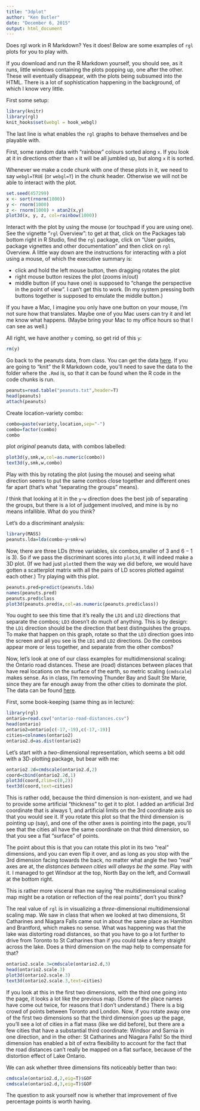 ```yaml
---
title: "3dplot"
author: "Ken Butler"
date: "December 6, 2015"
output: html_document
---
```


Does rgl work in R Markdown? Yes it does! Below are some examples of `rgl` plots for you to play with.

If you download and run the R Markdown yourself, you should see, as it runs, little windows containing the plots popping up, one after the other. These will eventually disappear, with the plots being subsumed into the HTML. There is a lot of sophistication happening in the background, of which I know very little.

First some setup:

```r
library(knitr)
library(rgl)
knit_hooks$set(webgl = hook_webgl)
```

The last line is what enables the `rgl` graphs to behave themselves and be playable with.

First, some random data with "rainbow" colours sorted along `x`. If you look at it in directions other than `x` it will be all jumbled up, but along `x` it is sorted.

Whenever we make a code chunk with one of these plots in it, we need to say `webgl=TRUE` (or `webgl=T`) in the chunk header. Otherwise we will not be able to interact with the plot.

```r
set.seed(457299)
x <- sort(rnorm(1000))
y <- rnorm(1000)
z <- rnorm(1000) + atan2(x,y)
plot3d(x, y, z, col=rainbow(1000))
```

Interact with the plot by using the mouse (or touchpad if you are using one). See the vignette "`rgl` Overview": to get at that, click on the Packages tab bottom right in R Studio, find the `rgl` package, click on "User guides, package vignettes and other documentation" and then click on `rgl` Overview. A little way down are the instructions for interacting with a plot using a mouse, of which the executive summary is:

- click and hold the left mouse button, then dragging rotates the plot
- right mouse button resizes the plot (zooms in/out)
- middle button (if you have one) is supposed to "change the perspective in the point of view". I can't get this to work. (In my system pressing both buttons together is supposed to emulate the middle button.)

If you have a Mac, I imagine you only have one button on your mouse, I'm not sure how that translates. Maybe one of you Mac users can try it and let me know what happens. (Maybe bring your Mac to my office hours so that I can see as well.)

All right, we have another `y` coming, so get rid of this `y`:

```r
rm(y)
```

Go back to the peanuts data, from class. You can get the data [here](http://www.utsc.utoronto.ca/~butler/d29/peanuts.txt). If you are going to "knit" the R Markdown code, you'll need to save the data to the folder where the `.Rmd` is, so that it can be found when the R code in the code chunks is run.

```r
peanuts=read.table("peanuts.txt",header=T)
head(peanuts)
attach(peanuts)
```

Create location-variety combo:

```r
combo=paste(variety,location,sep="-")
combo=factor(combo)
combo
```

plot *original* peanuts data, with combos labelled:

```r
plot3d(y,smk,w,col=as.numeric(combo))
text3d(y,smk,w,combo)
```

Play with this by rotating the plot (using the mouse) and seeing what direction seems to put the same combos close together and different ones far apart (that's what "separating the groups" means).

*I* think that looking at it in the `y`-`w` direction does the best job of separating the groups, but there is a lot of judgement involved, and mine is by no means infallible. What do you think?

Let's do a discriminant analysis:

```r
library(MASS)
peanuts.lda=lda(combo~y+smk+w)
```

Now, there are three LDs (three variables, six combos,smaller of 3 and $6-1$ is 3). So if we pass the discriminant scores into `plot3d`, it will indeed make a 3D plot. (If we had just `plot`ted them the way we did before, we would have gotten a scatterplot matrix with all the pairs of LD scores plotted against each other.) Try playing with this plot.

```r
peanuts.pred=predict(peanuts.lda)
names(peanuts.pred)
peanuts.pred$class
plot3d(peanuts.pred$x,col=as.numeric(peanuts.pred$class))
```

You ought to see this time that it's really the `LD1` and `LD2` directions that separate the combos; `LD3` doesn't do much of anything. This is by design: the `LD1` direction should be the direction that best distinguishes the groups. To make that happen on this graph, rotate so that the `LD3` direction goes into the screen and all you see is the `LD1` and `LD2` directions. Do the combos appear more or less together, and separate from the other combos?

Now, let's look at one of our class examples for multidimensional scaling: the
Ontario road distances. These are (road) distances between places that have real locations on the surface of the earth, so metric scaling (`cmdscale`) makes sense. As in class, I'm removing Thunder Bay and Sault Ste Marie, since they are far enough away from the other cities to dominate the plot. The data can be found [here](http://www.utsc.utoronto.ca/~butler/d29/ontario-road-distances.txt).

First, some book-keeping (same thing as in lecture):

```r
library(rgl)
ontario=read.csv("ontario-road-distances.csv")
head(ontario)
ontario2=ontario[c(-17,-19),c(-17,-19)]
cities=colnames(ontario2)
ontario2.d=as.dist(ontario2)
```

Let's start with a *two*-dimensional representation, which seems a bit odd with a 3D-plotting package, but bear with me:

```r
ontario2.2d=cmdscale(ontario2.d,2)
coord=cbind(ontario2.2d,1)
plot3d(coord,zlim=c(0,2))
text3d(coord,text=cities)
```

This is rather odd, because the third dimension is non-existent, and we had to provide some artificial "thickness" to get it to plot. I added an artificial 3rd coordinate that is always 1, and artificial limits on the 3rd coordinate axis so that you would see it. If you rotate this plot so that the third dimension is pointing up (say), and one of the other axes is pointing into the page, you'll see that the cities all have the same coordinate on that third dimension, so that you see a flat "surface" of points.

The point about this is that you can rotate this plot in its two "real" dimensions, and you can even flip it over, and as long as you stop with the 3rd dimension facing towards the back, no matter what angle the two "real" axes are at, the *distances between cities will always be the same*. Play with it. I managed to get Windsor at the top, North  Bay on the left, and Cornwall at the bottom right. 

This is rather more visceral than me saying "the multidimensional scaling map might be a rotation or reflection of the real points", don't you think?

The real value of `rgl` is in visualizing a *three*-dimensional multidimensional scaling map. We saw in class that when we looked at two dimensions, St Catharines and Niagara Falls came out in about the same place as Hamilton and Brantford, which makes no sense. What was happening was that the lake was distorting road distances, so that you have to go a lot further to drive from Toronto to St Catharines than if you could take a ferry straight across the lake. Does a third dimension on the map help to compensate for that?

```r
ontario2.scale.3=cmdscale(ontario2.d,3)
head(ontario2.scale.3)
plot3d(ontario2.scale.3)
text3d(ontario2.scale.3,text=cities)
```

If you look at this in the first two dimensions, with the third one going into the page, it looks a lot like the previous map. (Some of the place names have come out twice, for reasons that I don't understand.) There is a big crowd of points between Toronto and London. Now, if you rotate away one of the first two dimensions so that the third dimension goes up the page, you'll see a lot of cities in a flat mass (like we did before), but there are a few cities that have a substantial third coordinate: Windsor and Sarnia in one direction, and in the other: St Catharines and Niagara Falls! So the third dimension has enabled a bit of extra flexibility to account for the fact that the road distances can't really be mapped on a flat surface, because of the distortion effect of Lake Ontario.

We can ask whether three dimensions fits noticeably better than two:

```r
cmdscale(ontario2.d,2,eig=T)$GOF
cmdscale(ontario2.d,3,eig=T)$GOF
```

The question to ask yourself now is whether that improvement of five percentage points is worth having. 
